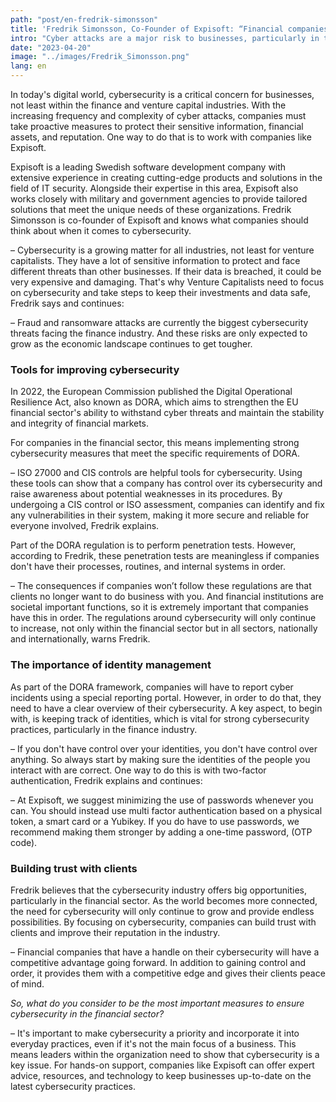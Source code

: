 ```yaml
---
path: "post/en-fredrik-simonsson"
title: 'Fredrik Simonsson, Co-Founder of Expisoft: “Financial companies that have a handle on their cybersecurity will have a competitive advantage going forward”'
intro: "Cyber attacks are a major risk to businesses, particularly in the finance and venture capital sectors with certain cybersecurity threats facing the finance industry. Fredrik Simonsson, co-founder of Expisoft, discusses the need for proactive measures to protect sensitive information and financial assets, and what upcoming regulations might mean for the financial industry in the near future. "
date: "2023-04-20"
image: "../images/Fredrik_Simonsson.png"
lang: en
---
```


In today's digital world, cybersecurity is a critical concern for businesses, not least within the finance and venture capital industries. With the increasing frequency and complexity of cyber attacks, companies must take proactive measures to protect their sensitive information, financial assets, and reputation. One way to do that is to work with companies like Expisoft.

Expisoft is a leading Swedish software development company with extensive experience in creating cutting-edge products and solutions in the field of IT security. Alongside their expertise in this area, Expisoft also works closely with military and government agencies to provide tailored solutions that meet the unique needs of these organizations. Fredrik Simonsson is co-founder of Expisoft and knows what companies should think about when it comes to cybersecurity.

– Cybersecurity is a growing matter for all industries, not least for venture capitalists. They have a lot of sensitive information to protect and face different threats than other businesses. If their data is breached, it could be very expensive and damaging. That's why Venture Capitalists need to focus on cybersecurity and take steps to keep their investments and data safe, Fredrik says and continues:

– Fraud and ransomware attacks are currently the biggest cybersecurity threats facing the finance industry. And these risks are only expected to grow as the economic landscape continues to get tougher.

### Tools for improving cybersecurity

In 2022, the European Commission published the Digital Operational Resilience Act, also known as DORA, which aims to strengthen the EU financial sector's ability to withstand cyber threats and maintain the stability and integrity of financial markets.

For companies in the financial sector, this means implementing strong cybersecurity measures that meet the specific requirements of DORA.

– ISO 27000 and CIS controls are helpful tools for cybersecurity. Using these tools can show that a company has control over its cybersecurity and raise awareness about potential weaknesses in its procedures. By undergoing a CIS control or ISO assessment, companies can identify and fix any vulnerabilities in their system, making it more secure and reliable for everyone involved, Fredrik explains.

Part of the DORA regulation is to perform penetration tests. However, according to Fredrik, these penetration tests are meaningless if companies don't have their processes, routines, and internal systems in order.

– The consequences if companies won’t follow these regulations are that clients no longer want to do business with you. And financial institutions are societal important functions, so it is extremely important that companies have this in order. The regulations around cybersecurity will only continue to increase, not only within the financial sector but in all sectors, nationally and internationally, warns Fredrik.

### The importance of identity management

As part of the DORA framework, companies will have to report cyber incidents using a special reporting portal. However, in order to do that, they need to have a clear overview of their cybersecurity. A key aspect, to begin with, is keeping track of identities, which is vital for strong cybersecurity practices, particularly in the finance industry.

– If you don't have control over your identities, you don't have control over anything. So always start by making sure the identities of the people you interact with are correct. One way to do this is with two-factor authentication, Fredrik explains and continues:

– At Expisoft, we suggest minimizing the use of passwords whenever you can. You should instead use multi factor authentication based on a physical token, a smart card or a Yubikey. If you do have to use passwords, we recommend making them stronger by adding a one-time password, (OTP code).

### Building trust with clients

Fredrik believes that the cybersecurity industry offers big opportunities, particularly in the financial sector. As the world becomes more connected, the need for cybersecurity will only continue to grow and provide endless possibilities. By focusing on cybersecurity, companies can build trust with clients and improve their reputation in the industry.

– Financial companies that have a handle on their cybersecurity will have a competitive advantage going forward. In addition to gaining control and order, it provides them with a competitive edge and gives their clients peace of mind.

*So, what do you consider to be the most important measures to ensure cybersecurity in the financial sector?*

– It's important to make cybersecurity a priority and incorporate it into everyday practices, even if it's not the main focus of a business. This means leaders within the organization need to show that cybersecurity is a key issue. For hands-on support, companies like Expisoft can offer expert advice, resources, and technology to keep businesses up-to-date on the latest cybersecurity practices.

